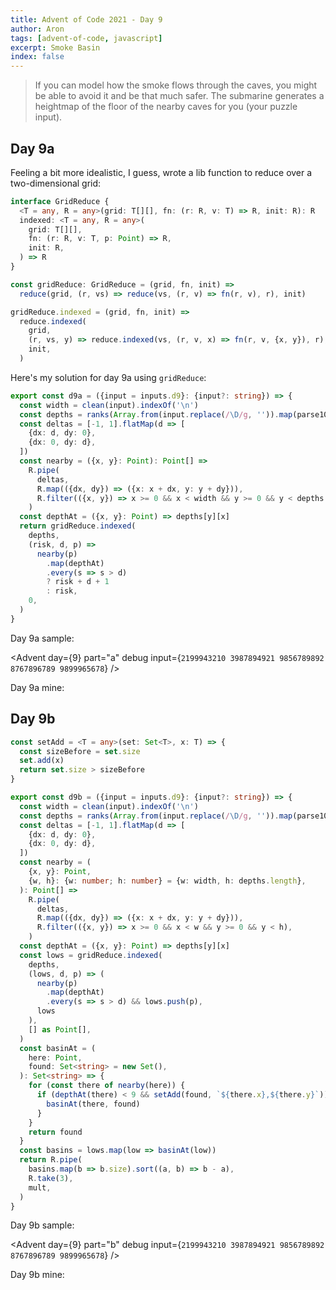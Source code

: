 ```yaml
---
title: Advent of Code 2021 - Day 9
author: Aron
tags: [advent-of-code, javascript]
excerpt: Smoke Basin
index: false
---
```


> If you can model how the smoke flows through the caves, you might be able to
> avoid it and be that much safer. The submarine generates a heightmap of the
> floor of the nearby caves for you (your puzzle input).

## Day 9a

Feeling a bit more idealistic, I guess, wrote a lib function to reduce over
a two-dimensional grid:

```typescript
interface GridReduce {
  <T = any, R = any>(grid: T[][], fn: (r: R, v: T) => R, init: R): R
  indexed: <T = any, R = any>(
    grid: T[][],
    fn: (r: R, v: T, p: Point) => R,
    init: R,
  ) => R
}

const gridReduce: GridReduce = (grid, fn, init) =>
  reduce(grid, (r, vs) => reduce(vs, (r, v) => fn(r, v), r), init)

gridReduce.indexed = (grid, fn, init) =>
  reduce.indexed(
    grid,
    (r, vs, y) => reduce.indexed(vs, (r, v, x) => fn(r, v, {x, y}), r),
    init,
  )
```

Here's my solution for day 9a using `gridReduce`:

```typescript
export const d9a = ({input = inputs.d9}: {input?: string}) => {
  const width = clean(input).indexOf('\n')
  const depths = ranks(Array.from(input.replace(/\D/g, '')).map(parse10), width)
  const deltas = [-1, 1].flatMap(d => [
    {dx: d, dy: 0},
    {dx: 0, dy: d},
  ])
  const nearby = ({x, y}: Point): Point[] =>
    R.pipe(
      deltas,
      R.map(({dx, dy}) => ({x: x + dx, y: y + dy})),
      R.filter(({x, y}) => x >= 0 && x < width && y >= 0 && y < depths.length),
    )
  const depthAt = ({x, y}: Point) => depths[y][x]
  return gridReduce.indexed(
    depths,
    (risk, d, p) =>
      nearby(p)
        .map(depthAt)
        .every(s => s > d)
        ? risk + d + 1
        : risk,
    0,
  )
}
```

Day 9a sample:

<Advent day={9} part="a" debug input={`
2199943210
3987894921
9856789892
8767896789
9899965678
`} />

Day 9a mine:

<Advent day={9} part="a" debug />

## Day 9b

```typescript
const setAdd = <T = any>(set: Set<T>, x: T) => {
  const sizeBefore = set.size
  set.add(x)
  return set.size > sizeBefore
}

export const d9b = ({input = inputs.d9}: {input?: string}) => {
  const width = clean(input).indexOf('\n')
  const depths = ranks(Array.from(input.replace(/\D/g, '')).map(parse10), width)
  const deltas = [-1, 1].flatMap(d => [
    {dx: d, dy: 0},
    {dx: 0, dy: d},
  ])
  const nearby = (
    {x, y}: Point,
    {w, h}: {w: number; h: number} = {w: width, h: depths.length},
  ): Point[] =>
    R.pipe(
      deltas,
      R.map(({dx, dy}) => ({x: x + dx, y: y + dy})),
      R.filter(({x, y}) => x >= 0 && x < w && y >= 0 && y < h),
    )
  const depthAt = ({x, y}: Point) => depths[y][x]
  const lows = gridReduce.indexed(
    depths,
    (lows, d, p) => (
      nearby(p)
        .map(depthAt)
        .every(s => s > d) && lows.push(p),
      lows
    ),
    [] as Point[],
  )
  const basinAt = (
    here: Point,
    found: Set<string> = new Set(),
  ): Set<string> => {
    for (const there of nearby(here)) {
      if (depthAt(there) < 9 && setAdd(found, `${there.x},${there.y}`)) {
        basinAt(there, found)
      }
    }
    return found
  }
  const basins = lows.map(low => basinAt(low))
  return R.pipe(
    basins.map(b => b.size).sort((a, b) => b - a),
    R.take(3),
    mult,
  )
}
```

Day 9b sample:

<Advent day={9} part="b" debug input={`
2199943210
3987894921
9856789892
8767896789
9899965678
`} />

Day 9b mine:

<Advent day={9} part="b" debug />
